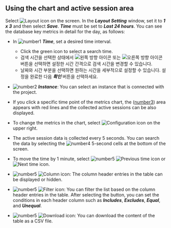 ## Using the chart and active session area

Select ![Layout icon](/img/ico-layout-set.svg) on the screen. In the **_Layout Setting_** window, set it to **_1 x 3_** and then select **_Save_**. **_Time_** must be set to **_Last 24 hours_**. You can see the database key metrics in detail for the day, as follows:

<ProdImg img='db-count-trend-1x3.png' desc='카운트 추이' />

-   In ![number1](/img/number-01.png) **_Time_**, set a desired time interval.

    -   Click the green icon to select a search time.
    -   검색 시간을 선택한 상태에서 ![왼쪽 방향 아이콘](/img/left-arrow.svg) 또는 ![오른쪽 방향 아이콘](/img/right-arrow.svg) 버튼을 선택하면 설정한 시간 간격으로 검색 시간을 변경할 수 있습니다.
    -   날짜와 시간 부분을 선택하면 원하는 시간을 세부적으로 설정할 수 있습니다. 설정을 완료한 다음 **_확인_** 버튼을 선택하세요.

-   ![number2](/img/number-02.png) **_Instance_**: You can select an instance that is connected with the project.

-   If you click a specific time point of the metrics chart, the ([number3](/img/number-03.png)) area appears with red lines and the collected active sessions can be also displayed. 

-   To change the metrics in the chart, select ![Configuration icon](/img/ico-setting.svg) on the upper right. 

-   The active session data is collected every 5 seconds. You can search the data by selecting the ![number4](/img/number-04.png) 5-second cells at the bottom of the screen.

-   To move the time by 1 minute, select ![number5](/img/number-05.png) ![Previous time icon](/img/ico-left-time.svg) or ![Next time icon](/img/ico-right-time.svg).

-   ![number5](/img/number-05.png) ![Column icon](/img/ico-column.svg): The column header entries in the table can be displayed or hidden.

-   ![number5](/img/number-05.png) ![Filter icon](/img/ico-filter.svg): You can filter the list based on the column header entries in the table. After selecting the button, you can set the conditions in each header column such as **_Includes_**, **_Excludes_**, **_Equal_**, and **_Unequal_**.

-   ![number5](/img/number-05.png) ![Download icon](/img/ico-download.svg): You can download the content of the table as a CSV file.
